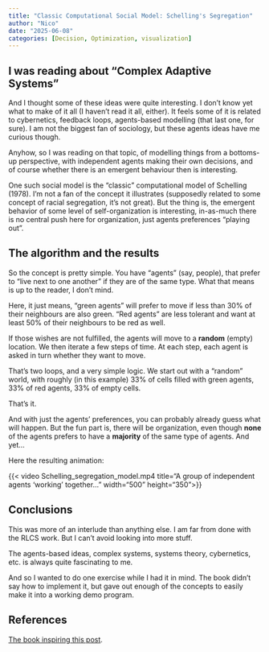```yaml
---
title: "Classic Computational Social Model: Schelling's Segregation"
author: "Nico"
date: "2025-06-08"
categories: [Decision, Optimization, visualization]
---
```


## I was reading about "Complex Adaptive Systems"

And I thought some of these ideas were quite interesting. I don't know yet what to make of it all (I haven't read it all, either). It feels some of it is related to cybernetics, feedback loops, agents-based modelling (that last one, for sure). I am not the biggest fan of sociology, but these agents ideas have me curious though.

Anyhow, so I was reading on that topic, of modelling things from a bottoms-up perspective, with independent agents making their own decisions, and of course whether there is an emergent behaviour then is interesting.

One such social model is the "classic" computational model of Schelling (1978). I'm not a fan of the concept it illustrates (supposedly related to some concept of racial segregation, it's not great). But the thing is, the emergent behavior of some level of self-organization is interesting, in-as-much there is no central push here for organization, just agents preferences "playing out".

## The algorithm and the results

So the concept is pretty simple. You have "agents" (say, people), that prefer to "live next to one another" if they are of the same type. What that means is up to the reader, I don't mind.

Here, it just means, "green agents" will prefer to move if less than 30% of their neighbours are also green. "Red agents" are less tolerant and want at least 50% of their neighbours to be red as well.

If those wishes are not fulfilled, the agents will move to a **random** (empty) location. We then iterate a few steps of time. At each step, each agent is asked in turn whether they want to move.

That's two loops, and a very simple logic. We start out with a "random" world, with roughly (in this example) 33% of cells filled with green agents, 33% of red agents, 33% of empty cells.

That's it.

And with just the agents' preferences, you can probably already guess what will happen. But the fun part is, there will be organization, even though **none** of the agents prefers to have a **majority** of the same type of agents. And yet...

Here the resulting animation:

{{< video Schelling_segregation_model.mp4 title="A group of independent agents 'working' together..." width="500" height="350">}}

## Conclusions

This was more of an interlude than anything else. I am far from done with the RLCS work. But I can't avoid looking into more stuff.

The agents-based ideas, complex systems, systems theory, cybernetics, etc. is always quite fascinating to me.

And so I wanted to do one exercise while I had it in mind. The book didn't say how to implement it, but gave out enough of the concepts to easily make it into a working demo program.

## References

[The book inspiring this post](https://www.amazon.com/Complex-Adaptive-Systems-Introduction-Computational/dp/0691127026/ref=sr_1_1?dib=eyJ2IjoiMSJ9.VM-rM2hdEFBCpIpPCEgWSt0D-fDx4wlh41nHiCB7DKqIuU02qwIckrZhka9A877tKuOr60qfJwC0Q54QM4EkxV8ZzylXxGThMegSj2lq9S8uFXgdv499i5eVplHkzJFxPKzR8seN2mdWwCFe38Hle1zODy-ggNhniLV7E5TCC0sHqRjRmVH0hi1OALxHoDTmbDpBYj8sLhU1btPXvMdSmKw1KQlZfpBEN0SHpu8hdg0.2Od9HDP8fW2PW3fOXey0VnKYZhW_3ecQPv7T1w-qqMY&dib_tag=se&keywords=Complex+Adaptive+Systems&qid=1749400411&sr=8-1).
